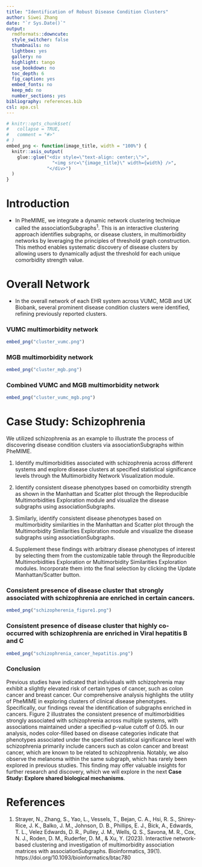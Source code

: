 ```yaml
---
title: "Identification of Robust Disease Condition Clusters"
author: Siwei Zhang
date: "`r Sys.Date()`"
output:
  rmdformats::downcute:
  style_switcher: false
  thumbnails: no
  lightbox: yes
  gallery: no
  highlight: tango
  use_bookdown: no
  toc_depth: 6
  fig_caption: yes
  embed_fonts: no
  keep_md: no
  number_sections: yes
bibliography: references.bib  
csl: apa.csl
---
```


```r
# knitr::opts_chunk$set(
#   collapse = TRUE,
#   comment = "#>"
# )
embed_png <- function(image_title, width = "100%") {
  knitr::asis_output(
    glue::glue("<div style=\"text-align: center;\">",
                 "<img src=\"{image_title}\" width={width} />",
               "</div>")
  )
}
```

# Introduction

- In PheMIME, we integrate a dynamic network clustering technique called the associationSubgraphs$^{1}$. This is an interactive clustering approach identifies subgraphs, or disease clusters, in multimorbidity networks by leveraging the principles of threshold graph construction. This method enables systematic discovery of disease clusters by allowing users to dynamically adjust the threshold for each unique comorbidity strength value. 

# Overall Network 

- In the overall network of each EHR system across VUMC, MGB and UK Biobank, several prominent disease condition clusters were identified, refining previously reported clusters.  

### VUMC multimorbidity network

```r
embed_png("cluster_vumc.png")
```

### MGB multimorbidity network

```r
embed_png("cluster_mgb.png")
```

### Combined VUMC and MGB multimorbidity network

```r
embed_png("cluster_vumc_mgb.png")
```

# Case Study: Schizophrenia

We utilized schizophrenia as an example to illustrate the process of discovering disease condition clusters via associationSubgraphs within PheMIME. 

1.	Identify multimorbidities associated with schizophrenia across different systems and explore disease clusters at specified statistical significance levels through the Multimorbidity Network Visualization module.

2.	Identify consistent disease phenotypes based on comorbidity strength as shown in the Manhattan and Scatter plot through the Reproducible Multimorbidities Exploration module and visualize the disease subgraphs using associationSubgraphs.

3.	Similarly, identify consistent disease phenotypes based on multimorbidity similarities in the Manhattan and Scatter plot through the Multimorbidity Similarities Exploration module and visualize the disease subgraphs using associationSubgraphs.

4.	Supplement these findings with arbitrary disease phenotypes of interest by selecting them from the customizable table through the Reproducible Multimorbidities Exploration or Multimorbidity Similarities Exploration modules. Incorporate them into the final selection by clicking the Update Manhattan/Scatter button.

### Consistent presence of disease cluster that strongly associated with schizophrenia are enriched in certain cancers.

```r
embed_png("schizopherenia_figure1.png")
```

### Consistent presence of disease cluster that highly co-occurred with schizophrenia are enriched in Viral hepatitis B and C

```r
embed_png("schizophrenia_cancer_hepatitis.png")
```

### Conclusion

Previous studies have indicated that individuals with schizophrenia may exhibit a slightly elevated risk of certain types of cancer, such as colon cancer and breast cancer. Our comprehensive analysis highlights the utility of PheMIME in exploring clusters of clinical disease phenotypes. Specifically, our findings reveal the identification of subgraphs enriched in cancers. Figure 2 illustrates the consistent presence of multimorbidities strongly associated with schizophrenia across multiple systems, with associations maintained under a specified p-value cutoff of 0.05. In our analysis, nodes color-filled based on disease categories indicate that phenotypes associated under the specified statistical significance level with schizophrenia primarily include cancers such as colon cancer and breast cancer, which are known to be related to schizophrenia. Notably, we also observe the melanoma within the same subgraph, which has rarely been explored in previous studies. This finding may offer valuable insights for further research and discovery, which we will explore in the next **Case Study: Explore shared biological mechanisms**.

# References

<!-- <div id="refs"></div> -->

<!-- Strayer, N., Vessels, T. J., Choi, K. W., Zhang, S., Li, Y., Sharber, B., Hsi, R. S., Bejan, C. A., Bick, A. G., Balko, J. M., Johnson, D. B., Wheless, L. E., Wells, Q. S., Shah, R. v, Phillips, E. J., Self, W. H., Pulley, J. M., Wilkins, C. H., Chen, Q., … Xu, Y. (2024). Interoperability of phenome-wide multimorbidity patterns: a comparative study of two large-scale EHR systems. MedRxiv, 2024.03.28.24305045. https://doi.org/10.1101/2024.03.28.24305045 -->

1. Strayer, N., Zhang, S., Yao, L., Vessels, T., Bejan, C. A., Hsi, R. S., Shirey-Rice, J. K., Balko, J. M., Johnson, D. B., Phillips, E. J., Bick, A., Edwards, T. L., Velez Edwards, D. R., Pulley, J. M., Wells, Q. S., Savona, M. R., Cox, N. J., Roden, D. M., Ruderfer, D. M., & Xu, Y. (2023). Interactive network-based clustering and investigation of multimorbidity association matrices with associationSubgraphs. Bioinformatics, 39(1). https://doi.org/10.1093/bioinformatics/btac780


<!-- - Identify the most consistent clinical disease phenotypes based on comorbidity strength as shown in the Manhattan and Scatter plot through the module of Reproducible Multimorbidities Exploration. Supplement these findings with known disease phenotypes highly correlated with schizophrenia by selecting them from the customizable table through the module of Reproducible Multimorbidities Exploration or Multimorbidity Similarities Exploration. Incorporate them into the final selection by clicking the Update Manhattan/Scatter button. -->










